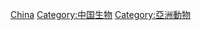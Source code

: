 {{Catnav|頁面分類|各種主題的頁面分類|按國家分類|各國生物|各國動物}}
{{Catnav|頁面分類|各種主題的頁面分類|按國家分類|各國生物|中国生物}}
{{Commons category|Animals of China}}

[[Category:各國動物|China]]
[[Category:中国生物|Category:中国生物]]
[[Category:亞洲動物|Category:亞洲動物]]